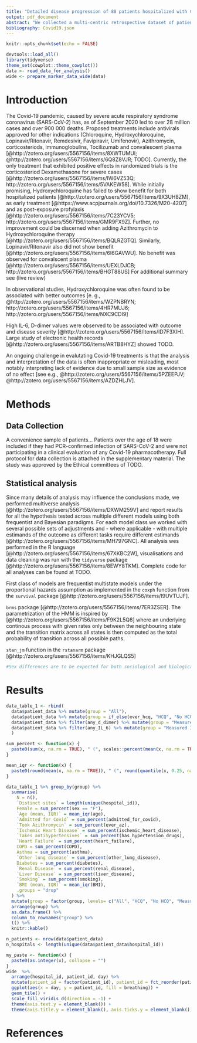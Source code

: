 ---
title: "Detailed disease progression of 88 patients hospitalized with Covid-19 in the Czech Republic: A dataset and exploratory analysis" 
output: pdf_document
abstract: "We collected a multi-centric retrospective dataset of patients who were admitted to 10 hospitals in Czech Republic and tested positive for SARS-CoV-2. The dataset contains baseline patient characteristics, breathing support required, pharmacological treatment received and multiple markers on daily resolution. To assess association between treatments, markers and patient outcomes we performed multiverse analysis, observing how the conclusions change between defensible choices of statistical model, predictors included in the model and other analytical degrees of freedom."
bibliography: Covid19.json
---


```{r setup, echo=FALSE, message=FALSE, warning = FALSE, results = "hide"}
knitr::opts_chunk$set(echo = FALSE)

devtools::load_all()
library(tidyverse)
theme_set(cowplot::theme_cowplot())
data <- read_data_for_analysis()
wide <- prepare_marker_data_wide(data)
```

# Introduction 

The Covid-19 pandemic, caused by severe acute respiratory syndrome coronavirus (SARS-CoV-2) has, as of September 2020 led to over 28 million cases and over 900 000 deaths. Proposed treatments include antivirals approved for other indications (Chloroquine, Hydroxychloroquine, Lopinavir/Ritonavir, Remdesivir, Favipiravir, Umifenovir), Azithromycin, corticosteriods, immunoglobulins, Tocilizumab and convalescent plasma [@http://zotero.org/users/5567156/items/8XWTUMUI; @http://zotero.org/users/5567156/items/6Q8Z8VJR; TODO]. Currently, the only treatment that exhibited positive effects in randomized trials is the corticosteriod Dexamethasone for severe cases [@http://zotero.org/users/5567156/items/IW6VZ53Q; http://zotero.org/users/5567156/items/5VAKEW58]. While initially promising, Hydroxychloroquine has failed to show benefit for both hospitalized patients [@http://zotero.org/users/5567156/items/9X3UH8ZM], as early treatment [@https://www.acpjournals.org/doi/10.7326/M20-4207] and as post-exposure profylaxis [@http://zotero.org/users/5567156/items/7C23YCV5; http://zotero.org/users/5567156/items/GMR9FX9Z]. Further, no improvement could be discerned when adding Azithromycin to Hydroxychloroquine therapy [@http://zotero.org/users/5567156/items/BQLRZGTQ]. Similarly, Lopinavir/Ritonavir also did not show benefit [@http://zotero.org/users/5567156/items/6I6GAVWU]. No benefit was observed for convalscent plasma [@http://zotero.org/users/5567156/items/UEXLDJCB; http://zotero.org/users/5567156/items/BHGT88US] For additional summary see (live review)   

In observational studies, Hydroxychloroquine was often found to be associated with better outcomes [e. g., @http://zotero.org/users/5567156/items/WZPNBRYN; http://zotero.org/users/5567156/items/4HR7MUJ6; http://zotero.org/users/5567156/items/NXC9CDI9]

High IL-6, D-dimer values were observed to be associated with outcome and disease severity [@http://zotero.org/users/5567156/items/ID7F3XIH].
Large study of electronic health records [@http://zotero.org/users/5567156/items/ARTB8HYZ] showed TODO.

An ongoing challenge in evalutating Covid-19 treatments is that the analysis and interpretation of the data is often inappropriate or misleading, most notably interpreting lack of evidence due to small sample size as evidence of no effect [see e.g., @http://zotero.org/users/5567156/items/5PZEEPJV; @http://zotero.org/users/5567156/items/AZDZHLJV].



# Methods


## Data Collection
A convenience sample of patients... Patients over the age of 18 were included if they had PCR-confirmed infection of SARS-CoV-2 and were not participating in a clinical evaluation of any Covid-19 pharmacotherapy. Full protocol for data collection is attached in the supplementary material. The study was approved by the Ethical committees of TODO.

## Statistical analysis

Since many details of analysis may influence the conclusions made, we performed multiverse analysis [@http://zotero.org/users/5567156/items/DXWM259V] and report results for all the hypothesis tested across multiple different models using both frequentist and Bayesian paradigms. For each model class we worked with several possible sets of adjustments and - where applicable - with multiple estimands of the outcome as different tasks require different estimands [@http://zotero.org/users/5567156/items/MH797GNC]. All analysis wes performed in the R language [@http://zotero.org/users/5567156/items/67XKBC2W], visualisations and data cleaning was run with the `tidyverse` package [@http://zotero.org/users/5567156/items/8EWY8TKM]. Complete code for all analyses can be found at TODO.

First class of models are frequentist multistate models under the proportional hazards assumption as implemented in the `coxph` function from the `survival` package [@http://zotero.org/users/5567156/items/I9UVTUJF].

`brms` package [@http://zotero.org/users/5567156/items/7ER3ZSER]. The parametrization of the HMM is inspired by [@http://zotero.org/users/5567156/items/F9K2L5Q8] where an underlying continous process with given rates only between the neighbouring state and the transition matrix across all states is then computed as the total probability of transition across all possible paths.

`stan_jm` function in the `rstanarm` package [@http://zotero.org/users/5567156/items/KHJGLQS5]



```{r}
#Sex differences are to be expected for both sociological and biological [@http://zotero.org/users/5567156/items/5KQZ3XEE] reasons.
```

# Results

```{r}

data_table_1 <- rbind(
  data$patient_data %>% mutate(group = "All"),
  data$patient_data %>% mutate(group = if_else(ever_hcq, "HCQ", "No HCQ")),
  data$patient_data %>% filter(any_d_dimer) %>% mutate(group = "Measured D-dimer"),
  data$patient_data %>% filter(any_IL_6) %>% mutate(group = "Measured IL-6")
  )

sum_percent <- function(x) {
  paste0(sum(x, na.rm = TRUE), " (", scales::percent(mean(x, na.rm = TRUE), accuracy = 1), ")")
}

mean_iqr <- function(x) {
  paste0(round(mean(x, na.rm = TRUE)), " (", round(quantile(x, 0.25, na.rm = TRUE)), " - ", round(quantile(x, 0.75, na.rm = TRUE)), ")")  
}

data_table_1 %>% group_by(group) %>% 
  summarise(
    N = n(),
    `Distinct sites` = length(unique(hospital_id)),
    Female = sum_percent(sex == "F"),
    `Age (mean, IQR)` = mean_iqr(age),
    `Admitted for Covid` = sum_percent(admitted_for_covid),
    `Took Azithromycin` = sum_percent(ever_az),
    `Ischemic Heart Disease` = sum_percent(ischemic_heart_disease),
    `Takes antihypertensives` = sum_percent(has_hypertension_drugs),	
    `Heart Failure` = sum_percent(heart_failure),
    COPD = sum_percent(COPD),
    Asthma = sum_percent(asthma),
    `Other lung disease` = sum_percent(other_lung_disease),
    Diabetes = sum_percent(diabetes),
    `Renal Disease` = sum_percent(renal_disease),
    `Liver Disease` = sum_percent(liver_disease),
    `Smoking` = sum_percent(smoking),
    `BMI (mean, IQR)` = mean_iqr(BMI),
    .groups = "drop"
  ) %>%
  mutate(group = factor(group, levels= c("All", "HCQ", "No HCQ", "Measured D-dimer","Measured IL-6"), ordered = TRUE)) %>%
  arrange(group) %>%
  as.data.frame() %>%
  column_to_rownames("group") %>%
  t() %>% 
  knitr::kable()
```


```{r}
n_patients <- nrow(data$patient_data)
n_hospitals <- length(unique(data$patient_data$hospital_id))
```


```{r}
my_paste <- function(x) {
  paste0(as.integer(x), collapse = "")
}
wide  %>% 
  arrange(hospital_id, patient_id, day) %>%
  mutate(patient_id = factor(patient_id), patient_id = fct_reorder(patient_id, breathing,  .fun = my_paste, .desc = FALSE)) %>%
  ggplot(aes(x = day, y = patient_id, fill = breathing)) + 
  geom_tile() + 
  scale_fill_viridis_d(direction = -1) +
  theme(axis.text.y = element_blank()) +
  theme(axis.title.y = element_blank(), axis.ticks.y = element_blank())

```


# References
